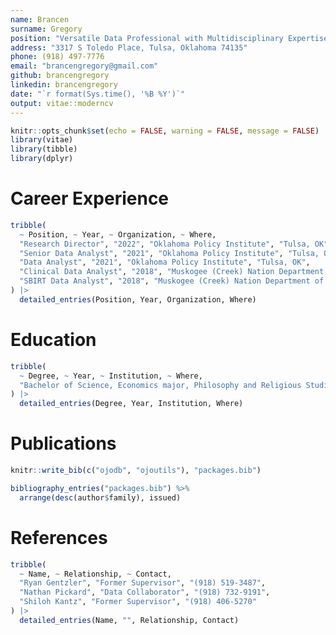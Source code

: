 ```yaml
---
name: Brancen
surname: Gregory
position: "Versatile Data Professional with Multidisciplinary Expertise"
address: "3317 S Toledo Place, Tulsa, Oklahoma 74135"
phone: (918) 497-7776
email: "brancengregory@gmail.com"
github: brancengregory
linkedin: brancengregory
date: "`r format(Sys.time(), '%B %Y')`"
output: vitae::moderncv
---
```


```r
knitr::opts_chunk$set(echo = FALSE, warning = FALSE, message = FALSE)
library(vitae)
library(tibble)
library(dplyr)
```

# Career Experience

```r
tribble(
  ~ Position, ~ Year, ~ Organization, ~ Where,
  "Research Director", "2022", "Oklahoma Policy Institute", "Tulsa, OK",
  "Senior Data Analyst", "2021", "Oklahoma Policy Institute", "Tulsa, OK",
  "Data Analyst", "2021", "Oklahoma Policy Institute", "Tulsa, OK",
  "Clinical Data Analyst", "2018", "Muskogee (Creek) Nation Department of Health", "Okmulgee, OK",
  "SBIRT Data Analyst", "2018", "Muskogee (Creek) Nation Department of Health", "Sapulpa, OK"
) |>
  detailed_entries(Position, Year, Organization, Where)
```

# Education

```r
tribble(
  ~ Degree, ~ Year, ~ Institution, ~ Where,
  "Bachelor of Science, Economics major, Philosophy and Religious Studies minors", "2017", "University of Tulsa", "Tulsa, OK",
) |>
  detailed_entries(Degree, Year, Institution, Where)
```

# Publications

```r
knitr::write_bib(c("ojodb", "ojoutils"), "packages.bib")

bibliography_entries("packages.bib") %>%
  arrange(desc(author$family), issued)
```

# References

```r
tribble(
  ~ Name, ~ Relationship, ~ Contact,
  "Ryan Gentzler", "Former Supervisor", "(918) 519-3487",
  "Nathan Pickard", "Data Collaborator", "(918) 732-9191",
  "Shiloh Kantz", "Former Supervisor", "(918) 406-5270"
) |>
  detailed_entries(Name, "", Relationship, Contact)
```
